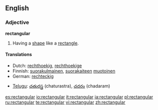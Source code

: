 ==English==

===Adjective===
'''rectangular'''

# Having a [[shape]] like a [[rectangle]].

====Translations====
{{top}}
* Dutch: [[rechthoekig]], [[rechthoekige]]
* Finnish: [[suorakulmainen]], [[suorakaide|suorakaiteen]] [[muotoinen]]
* German: [[rechteckig]]
{{mid}}
* [[Telugu]]: [[చతురస్త్ర]] (chaturastra), [[చదరం]] (chadaram)
{{bottom}}

[[es:rectangular]]
[[io:rectangular]]
[[it:rectangular]]
[[ja:rectangular]]
[[pl:rectangular]]
[[ru:rectangular]]
[[te:rectangular]]
[[vi:rectangular]]
[[zh:rectangular]]